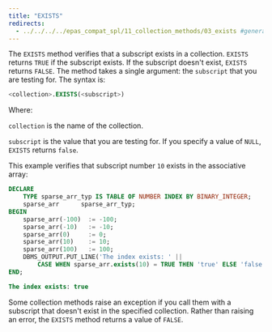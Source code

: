 ```yaml
---
title: "EXISTS"
redirects:
  - ../../../../epas_compat_spl/11_collection_methods/03_exists #generated for docs/epas/reorg-role-use-case-mode
---
```


<div id="exists" class="registered_link"></div>

The `EXISTS` method verifies that a subscript exists in a collection. `EXISTS` returns `TRUE` if the subscript exists. If the subscript doesn't exist, `EXISTS` returns `FALSE`. The method takes a single argument: the `subscript` that you are testing for. The syntax is:

```sql
<collection>.EXISTS(<subscript>)
```

Where:

`collection` is the name of the collection.

`subscript` is the value that you are testing for. If you specify a value of `NULL`, `EXISTS` returns `false`.

This example verifies that subscript number `10` exists in the associative array:

```sql
DECLARE
    TYPE sparse_arr_typ IS TABLE OF NUMBER INDEX BY BINARY_INTEGER;
    sparse_arr      sparse_arr_typ;
BEGIN
    sparse_arr(-100)  := -100;
    sparse_arr(-10)   := -10;
    sparse_arr(0)     := 0;
    sparse_arr(10)    := 10;
    sparse_arr(100)   := 100;
    DBMS_OUTPUT.PUT_LINE('The index exists: ' ||
        CASE WHEN sparse_arr.exists(10) = TRUE THEN 'true' ELSE 'false' END);
END;

The index exists: true
```

Some collection methods raise an exception if you call them with a subscript that doesn't exist in the specified collection. Rather than raising an error, the `EXISTS` method returns a value of `FALSE`.
